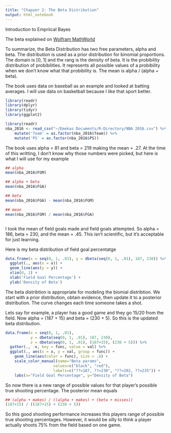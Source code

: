 ---
title: "Chapyer 2: The Beta Distribution"
output: html_notebook
---
Introduction to Empriical Bayes


The beta explained on [Wolfram MathWorld](http://mathworld.wolfram.com/BetaDistribution.html) 

To summarize, the Beta Distribution has two free parameters, alpha and beta. The distribution is used as a prior distribution for binomial proportions. The domain is [0, 1] and the rang is the density of beta. It is the probibility distribution of probibilities. It represents all possible values of a probibility when we don't know what that probibility is. The mean is alpha / (alpha + beta).

The book uses data on baseball as an example and looked at batting averages. I will use data on basketball because I like that sport better.

```{r}
library(readr)
library(dplyr)
library(tidyr)
library(ggplot2)
```

```{r}
library(readr)
nba_2016 <- read_csv("~/Emekas Documents/R-Directory/NBA 2016.csv") %>%
    mutate('Team' = as.factor(nba_2016$Team)) %>%
    mutate('PS' = as.factor(nba_2016$PS))
```

The book uses alpha = 81 and beta = 219 making the mean = .27. At the time of this writting, I don't know why those numbers were picked, but here is what I will use for my example

```{r}
## alpha
mean(nba_2016$FGM)

## alpha + beta
mean(nba_2016$FGA)

## beta
mean(nba_2016$FGA) - mean(nba_2016$FGM)

## mean
mean(nba_2016$FGM) / mean(nba_2016$FGA)



```

I took the mean of field goals made and field goals attempted. So alpha = 186, beta = 230, and the mean = .45. This isn't scientific, but it's acceptable for just learning.

Here is my beta distribution of field goal percentatge
```{r}
data.frame(x = seq(0, 1, .01), y = dbeta(seq(0, 1, .01), 187, 230)) %>%
  ggplot(., aes(x = x)) +
  geom_line(aes(y = y)) +
  xlim(0, 1) +
  xlab('Field Goal Percentage') +
  ylab('Density of Beta') 
```

The beta distribtion is appropriate for modeling the biomial distribtion. We start with a prior distribution, obtain evidence, then update it to a posterior distribution. The curve changes each time someone takes a shot.

Lets say for example, a player has a good game and they go 15/20 from the field. Now alpha = (187 + 15) and beta = (230 + 5). So this is the updated beta distribution. 


```{r}
data.frame(x = seq(0, 1, .01), 
           y = dbeta(seq(0, 1, .01), 187, 230), 
           z = dbeta(seq(0, 1, .01), (187+15), (230 + 5))) %>%
  gather(., -x, key = func, value = val) %>%
  ggplot(., aes(x = x, y = val, group = func)) +
    geom_line(aes(color = func), size = .8) + 
    scale_color_manual(name="Beta params", 
                     values=c("black", "red"),
                     labels=c("??=187, ??=230", "??=202, ??=235")) +
    labs(x="Field Goal Percentage", y="Density of Beta")
```

So now there is a new range of possible values for that player's possible true shooting percentage. The posterior mean equals

```{r}
## (alpha + makes) / ((alpha + makes) + (beta + misses))
(187+15) / ((187+15) + (230 + 5))
```
So this good shooting performance increases this players range of possible true shooting percentages. However, it would be silly to think a player actually shoots 75% from the field based on one game.




